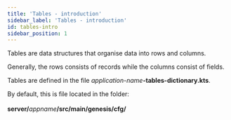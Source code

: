 ```yaml
---
title: 'Tables - introduction'
sidebar_label: 'Tables - introduction'
id: tables-intro
sidebar_position: 1
---
```




Tables are data structures that organise data into rows and columns. 

Generally, the rows consists of records while the columns consist of fields. 

Tables are defined in the file _application-name_**-tables-dictionary.kts**. 

By default, this is file located in the folder:<br></br>
**server/**_appname_**/src/main/genesis/cfg/**


